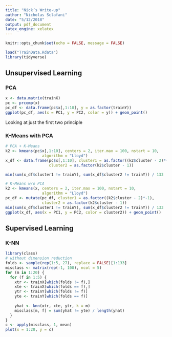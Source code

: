 ```yaml
---
title: "Nick’s Write-up"
author: "Nicholas Sclafani"
date: "5/12/2018"
output: pdf_document
latex_engine: xelatex
---
```


```r
knitr::opts_chunk$set(echo = FALSE, message = FALSE)
```

```r
load("TrainData.Rdata")
library(tidyverse)
```

## Unsupervised Learning

### PCA
```r
x <- data.matrix(trainX)
pc <- prcomp(x)
pc_df <- data.frame(pc$x[,1:10], y = as.factor(trainY))
ggplot(pc_df, aes(x = PC1, y = PC2, color = y)) + geom_point()
```

Looking at just the first two principle



### K-Means with PCA
```r
# PCA + K-Means
k2 <- kmeans(pc$x[,1:10], centers = 2, iter.max = 100, nstart = 10, 
                algorithm = "Lloyd")
x_df <- data.frame(pc$x[,1:10], cluster1 = as.factor((k2$cluster - 2)*-1),
                   cluster2 = as.factor(k2$cluster - 1))

min(sum(x_df$cluster1 != trainY), sum(x_df$cluster2 != trainY)) / 133
```

```r
# K-Means w/o PCA
k2 <- kmeans(x, centers = 2, iter.max = 100, nstart = 10, 
                algorithm = "Lloyd")
pc_df <- mutate(pc_df, cluster1 = as.factor((k2$cluster - 2)*-1),
                cluster2 = as.factor(k2$cluster - 1))
min(sum(x_df$cluster1 != trainY), sum(x_df$cluster2 != trainY)) / 133
ggplot(x_df, aes(x = PC1, y = PC2, color = cluster2)) + geom_point()
```



## Supervised Learning

### K-NN

```r
library(class)
# without dimension reduction
folds <- sample(rep(1:5, 27), replace = FALSE)[1:133]
misclass <- matrix(rep(-1, 100), ncol = 5)
for (m in 1:20) {
  for (f in 1:5) {
    xtr <- trainX[which(folds != f),]
    xte <- trainX[which(folds == f),] 
    ytr <- trainY[which(folds != f)]
    yte <- trainY[which(folds == f)]
    
    yhat <- knn(xtr, xte, ytr, k = m)
    misclass[m, f] = sum(yhat != yte) / length(yhat)
  }
}
c <- apply(misclass, 1, mean)
plot(x = 1:20, y = c)
```
